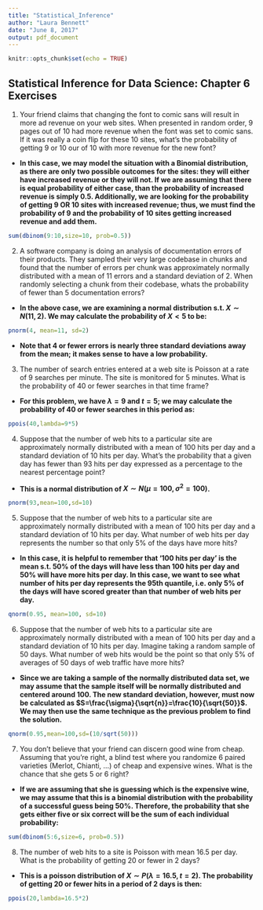 ```yaml
---
title: "Statistical_Inference"
author: "Laura Bennett"
date: "June 8, 2017"
output: pdf_document
---
```


```r
knitr::opts_chunk$set(echo = TRUE)
```

## Statistical Inference for Data Science: Chapter 6 Exercises

1. Your friend claims that changing the font to comic sans will result in more ad revenue on your web sites. When presented in random order, 9 pages out of 10 had more revenue when the font was set to comic sans. If it was really a coin flip for these 10 sites, what's the probability of getting 9 or 10 our of 10 with more revenue for the new font?
  + **In this case, we may model the situation with a Binomial distribution, as there are only two possible outcomes for the sites: they will either have increased revenue or they will not. If we are assuming that there is equal probability of either case, than the probability of increased revenue is simply 0.5. Additionally, we are looking for the probability of getting 9 OR 10 sites with increased revenue; thus, we must find the probability of 9 and the probability of 10 sites getting increased revenue and add them.**
  ```r
  sum(dbinom(9:10,size=10, prob=0.5))
  ```
  
2. A software company is doing an analysis of documentation errors of their products. They sampled their very large codebase in chunks and found that the number of errors per chunk was approximately normally distributed with a mean of 11 errors and a standard deviation of 2. When randomly selecting a chunk from their codebase, whats the probability of fewer than 5 documentation errors?
  + **In the above case, we are examining a normal distribution s.t. $X\sim N(11, 2)$. We may calculate the probability of $X < 5$ to be:**
  ```r
  pnorm(4, mean=11, sd=2)
  ```
  
  
  + **Note that 4 or fewer errors is nearly three standard deviations away from the mean; it makes sense to have a low probability.**
  
3. The number of search entries entered at a web site is Poisson at a rate of 9 searches per minute. The site is monitored for 5 minutes. What is the probability of 40 or fewer searches in that time frame?
  + **For this problem, we have $\lambda=9$ and $t=5$; we may calculate the probability of 40 or fewer searches in this period as:**
  ```r
  ppois(40,lambda=9*5)
  ```

4. Suppose that the number of web hits to a particular site are approximately normally distributed with a mean of 100 hits per day and a standard deviation of 10 hits per day. What's the probability that a given day has fewer than 93 hits per day expressed as a percentage to the nearest percentage point?
  + **This is a normal distribution of $X\sim N(\mu=100,\sigma ^2=100)$.**
  ```r
  pnorm(93,mean=100,sd=10)
  ```
  
5. Suppose that the number of web hits to a particular site are approximately normally distributed with a mean of 100 hits per day and a standard deviation of 10 hits per day. What number of web hits per day represents the number so that only 5% of the days have more hits?
  +  **In this case, it is helpful to remember that '100 hits per day' is the mean s.t. 50% of the days will have less than 100 hits per day and 50% will have more hits per day. In this case, we want to see what number of hits per day represents the 95th quantile, i.e. only 5% of the days will have scored greater than that number of web hits per day.**
  ```r
  qnorm(0.95, mean=100, sd=10)
  ```
  
6. Suppose that the number of web hits to a particular site are approximately normally distributed with a mean of 100 hits per day and a standard deviation of 10 hits per day. Imagine taking a random sample of 50 days. What number of web hits would be the point so that only 5% of averages of 50 days of web traffic have more hits?
  + **Since we are taking a sample of the normally distributed data set, we may assume that the sample itself will be normally distributed and centered around 100. The new standard deviation, however, must now be calculated as $S=\frac{\sigma}{\sqrt{n}}=\frac{10}{\sqrt{50}}$. We may then use the same technique as the previous problem to find the solution.**
  ```r
  qnorm(0.95,mean=100,sd=(10/sqrt(50)))
  ```
  
7. You don't believe that your friend can discern good wine from cheap. Assuming that you're right, a blind test where you randomize 6 paired varieties (Merlot, Chianti, ...) of cheap and expensive wines. What is the chance that she gets 5 or 6 right?
  + **If we are assuming that she is guessing which is the expensive wine, we may assume that this is a binomial distribution with the probability of a successful guess being 50%. Therefore, the probability that she gets either five or six correct will be the sum of each individual probability:**
  ```r
  sum(dbinom(5:6,size=6, prob=0.5))
  ```
  
8. The number of web hits to a site is Poisson with mean 16.5 per day. What is the probability of getting 20 or fewer in 2 days?
  + **This is a poisson distribution of $X\sim P(\lambda=16.5,t=2)$. The probability of getting 20 or fewer hits in a period of 2 days is then: **
  ```r
  ppois(20,lambda=16.5*2)
  ```
